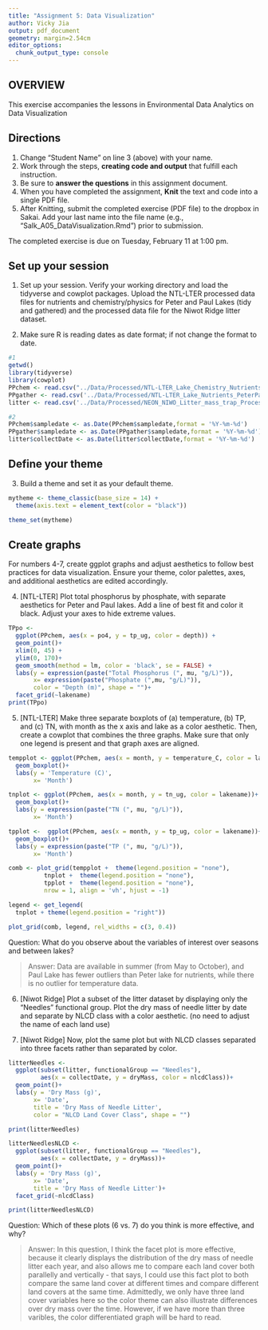 ```yaml
---
title: "Assignment 5: Data Visualization"
author: Vicky Jia
output: pdf_document
geometry: margin=2.54cm
editor_options: 
  chunk_output_type: console
---
```


## OVERVIEW

This exercise accompanies the lessons in Environmental Data Analytics on Data Visualization 

## Directions
1. Change "Student Name" on line 3 (above) with your name.
3. Work through the steps, **creating code and output** that fulfill each instruction.
4. Be sure to **answer the questions** in this assignment document.
6. When you have completed the assignment, **Knit** the text and code into a single PDF file.
8. After Knitting, submit the completed exercise (PDF file) to the dropbox in Sakai. Add your last name into the file name (e.g., "Salk_A05_DataVisualization.Rmd") prior to submission.

The completed exercise is due on Tuesday, February 11 at 1:00 pm.



## Set up your session 
1. Set up your session. Verify your working directory and load the tidyverse and cowplot packages. Upload the NTL-LTER processed data files for nutrients and chemistry/physics for Peter and Paul Lakes (tidy and gathered) and the processed data file for the Niwot Ridge litter dataset. 

2. Make sure R is reading dates as date format; if not change the format to date.

```r
#1
getwd()
library(tidyverse)
library(cowplot)
PPchem <- read.csv("../Data/Processed/NTL-LTER_Lake_Chemistry_Nutrients_PeterPaul_Processed.csv")
PPgather <- read.csv('../Data/Processed/NTL-LTER_Lake_Nutrients_PeterPaulGathered_Processed.csv')
litter <- read.csv('../Data/Processed/NEON_NIWO_Litter_mass_trap_Processed.csv')

#2
PPchem$sampledate <- as.Date(PPchem$sampledate,format = '%Y-%m-%d')
PPgather$sampledate <- as.Date(PPgather$sampledate,format = '%Y-%m-%d')
litter$collectDate <- as.Date(litter$collectDate,format = '%Y-%m-%d')
```
## Define your theme
3. Build a theme and set it as your default theme.

```r
mytheme <- theme_classic(base_size = 14) +
  theme(axis.text = element_text(color = "black"))

theme_set(mytheme)
```

## Create graphs
For numbers 4-7, create ggplot graphs and adjust aesthetics to follow best practices for data visualization. Ensure your theme, color palettes, axes, and additional aesthetics are edited accordingly.

4. [NTL-LTER] Plot total phosphorus by phosphate, with separate aesthetics for Peter and Paul lakes. Add a line of best fit and color it black. Adjust your axes to hide extreme values.

```r
TPpo <-
  ggplot(PPchem, aes(x = po4, y = tp_ug, color = depth)) +
  geom_point()+
  xlim(0, 45) +
  ylim(0, 170)+
  geom_smooth(method = lm, color = 'black', se = FALSE) +
  labs(y = expression(paste("Total Phosphorus (", mu, "g/L)")),
       x= expression(paste("Phosphate (",mu, "g/L)")),
       color = "Depth (m)", shape = "")+
  facet_grid(~lakename)
print(TPpo)
```


5. [NTL-LTER] Make three separate boxplots of (a) temperature, (b) TP, and (c) TN, with month as the x axis and lake as a color aesthetic. Then, create a cowplot that combines the three graphs. Make sure that only one legend is present and that graph axes are aligned.

```r
tempplot <- ggplot(PPchem, aes(x = month, y = temperature_C, color = lakename))+
  geom_boxplot()+
  labs(y = 'Temperature (C)',
       x= 'Month')

tnplot <- ggplot(PPchem, aes(x = month, y = tn_ug, color = lakename))+
  geom_boxplot()+
  labs(y = expression(paste("TN (", mu, "g/L)")),
       x= 'Month')

tpplot <-  ggplot(PPchem, aes(x = month, y = tp_ug, color = lakename))+
  geom_boxplot()+
  labs(y = expression(paste("TP (", mu, "g/L)")),
       x= 'Month')

comb <- plot_grid(tempplot +  theme(legend.position = "none"),
          tnplot +  theme(legend.position = "none"),
          tpplot +  theme(legend.position = "none"), 
          nrow = 1, align = 'vh', hjust = -1)

legend <- get_legend(
  tnplot + theme(legend.position = "right")) 

plot_grid(comb, legend, rel_widths = c(3, 0.4))


```

Question: What do you observe about the variables of interest over seasons and between lakes? 

> Answer: Data are available in summer (from May to October), and Paul Lake has fewer outliers than Peter lake for nutrients, while there is no outlier for temperature data. 

6. [Niwot Ridge] Plot a subset of the litter dataset by displaying only the "Needles" functional group. Plot the dry mass of needle litter by date and separate by NLCD class with a color aesthetic. (no need to adjust the name of each land use)

7. [Niwot Ridge] Now, plot the same plot but with NLCD classes separated into three facets rather than separated by color. 

```r
litterNeedles <-
  ggplot(subset(litter, functionalGroup == "Needles"),
         aes(x = collectDate, y = dryMass, color = nlcdClass))+
  geom_point()+
  labs(y = 'Dry Mass (g)',
       x= 'Date',
       title = 'Dry Mass of Needle Litter',
       color = "NLCD Land Cover Class", shape = "")

print(litterNeedles)

litterNeedlesNLCD <-
  ggplot(subset(litter, functionalGroup == "Needles"),
         aes(x = collectDate, y = dryMass))+
  geom_point()+
  labs(y = 'Dry Mass (g)',
       x= 'Date',
       title = 'Dry Mass of Needle Litter')+
  facet_grid(~nlcdClass)

print(litterNeedlesNLCD)

```

Question: Which of these plots (6 vs. 7) do you think is more effective, and why? 

> Answer: In this question, I think the facet plot is more effective, because it clearly displays the distribution of the dry mass of needle litter each year, and also allows me to compare each land cover both parallelly and vertically - that says, I could  use this fact plot to both compare the same land cover at different times and compare different land covers at the same time. Admittedly, we only have three land cover variables here so the color theme can also illustrate differences over dry mass over the time. However, if we have more than three varibles, the color differentiated graph will be hard to read.